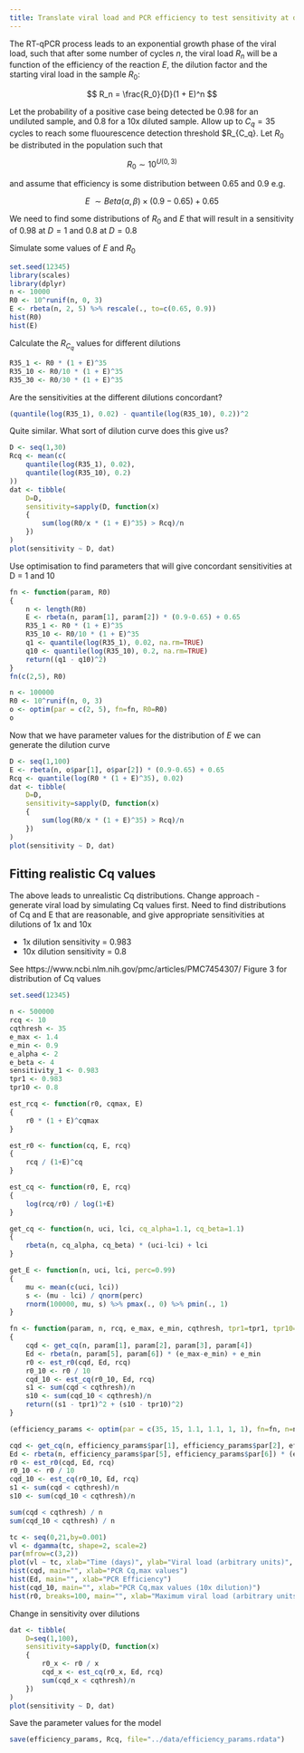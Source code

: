 ```yaml
---
title: Translate viral load and PCR efficiency to test sensitivity at different dilutions
---
```


The RT-qPCR process leads to an exponential growth phase of the viral load, such that after some number of cycles $n$, the viral load $R_n$ will be a function of the efficiency of the reaction $E$, the dilution factor and the starting viral load in the sample $R_0$:

$$
R_n = \frac{R_0}{D}(1 + E)^n
$$

Let the probability of a positive case being detected be 0.98 for an undiluted sample, and 0.8 for a 10x diluted sample. Allow up to $C_q = 35$ cycles to reach some fluourescence detection threshold $R_{C_q}. Let $R_0$ be distributed in the population such that

$$
R_0 \sim 10^{U(0, 3)}
$$

and assume that efficiency is some distribution between 0.65 and 0.9 e.g.

$$
E ~ \sim Beta(\alpha, \beta) \times (0.9 - 0.65) + 0.65
$$

We need to find some distributions of $R_0$ and $E$ that will result in a sensitivity of 0.98 at $D=1$ and 0.8 at $D=0.8$

Simulate some values of $E$ and $R_0$

```r
set.seed(12345)
library(scales)
library(dplyr)
n <- 10000
R0 <- 10^runif(n, 0, 3)
E <- rbeta(n, 2, 5) %>% rescale(., to=c(0.65, 0.9))
hist(R0)
hist(E)
```

Calculate the $R_{C_q}$ values for different dilutions

```r
R35_1 <- R0 * (1 + E)^35
R35_10 <- R0/10 * (1 + E)^35
R35_30 <- R0/30 * (1 + E)^35
```

Are the sensitivities at the different dilutions concordant?

```r
(quantile(log(R35_1), 0.02) - quantile(log(R35_10), 0.2))^2
```

Quite similar. What sort of dilution curve does this give us?

```r
D <- seq(1,30)
Rcq <- mean(c(
	quantile(log(R35_1), 0.02), 
	quantile(log(R35_10), 0.2)
))
dat <- tibble(
	D=D, 
	sensitivity=sapply(D, function(x) 
	{
		sum(log(R0/x * (1 + E)^35) > Rcq)/n
	})
)
plot(sensitivity ~ D, dat)
```

Use optimisation to find parameters that will give concordant sensitivities at D = 1 and 10


```r
fn <- function(param, R0)
{
	n <- length(R0)
	E <- rbeta(n, param[1], param[2]) * (0.9-0.65) + 0.65
	R35_1 <- R0 * (1 + E)^35
	R35_10 <- R0/10 * (1 + E)^35
	q1 <- quantile(log(R35_1), 0.02, na.rm=TRUE)
	q10 <- quantile(log(R35_10), 0.2, na.rm=TRUE)
	return((q1 - q10)^2)
}
fn(c(2,5), R0)

n <- 100000
R0 <- 10^runif(n, 0, 3)
o <- optim(par = c(2, 5), fn=fn, R0=R0)
o
```

Now that we have parameter values for the distribution of $E$ we can generate the dilution curve

```r
D <- seq(1,100)
E <- rbeta(n, o$par[1], o$par[2]) * (0.9-0.65) + 0.65
Rcq <- quantile(log(R0 * (1 + E)^35), 0.02)
dat <- tibble(
	D=D, 
	sensitivity=sapply(D, function(x) 
	{
		sum(log(R0/x * (1 + E)^35) > Rcq)/n
	})
)
plot(sensitivity ~ D, dat)
```


## Fitting realistic Cq values

The above leads to unrealistic Cq distributions. Change approach - generate viral load by simulating Cq values first. Need to find distributions of Cq and E that are reasonable, and give appropriate sensitivities at dilutions of 1x and 10x

- 1x dilution sensitivity = 0.983
- 10x dilution sensitivity = 0.8

See https://www.ncbi.nlm.nih.gov/pmc/articles/PMC7454307/ Figure 3 for distribution of Cq values


```r
set.seed(12345)

n <- 500000
rcq <- 10
cqthresh <- 35
e_max <- 1.4
e_min <- 0.9
e_alpha <- 2
e_beta <- 4
sensitivity_1 <- 0.983
tpr1 <- 0.983
tpr10 <- 0.8

est_rcq <- function(r0, cqmax, E)
{
	r0 * (1 + E)^cqmax
}

est_r0 <- function(cq, E, rcq)
{
	rcq / (1+E)^cq
}

est_cq <- function(r0, E, rcq)
{
	log(rcq/r0) / log(1+E)
}

get_cq <- function(n, uci, lci, cq_alpha=1.1, cq_beta=1.1)
{
	rbeta(n, cq_alpha, cq_beta) * (uci-lci) + lci
}

get_E <- function(n, uci, lci, perc=0.99)
{
	mu <- mean(c(uci, lci))
	s <- (mu - lci) / qnorm(perc)
	rnorm(100000, mu, s) %>% pmax(., 0) %>% pmin(., 1)
}

fn <- function(param, n, rcq, e_max, e_min, cqthresh, tpr1=tpr1, tpr10=tpr10)
{
	cqd <- get_cq(n, param[1], param[2], param[3], param[4])
	Ed <- rbeta(n, param[5], param[6]) * (e_max-e_min) + e_min
	r0 <- est_r0(cqd, Ed, rcq)
	r0_10 <- r0 / 10
	cqd_10 <- est_cq(r0_10, Ed, rcq)
	s1 <- sum(cqd < cqthresh)/n
	s10 <- sum(cqd_10 < cqthresh)/n
	return((s1 - tpr1)^2 + (s10 - tpr10)^2)
}

(efficiency_params <- optim(par = c(35, 15, 1.1, 1.1, 1, 1), fn=fn, n=n, rcq=rcq, e_max=e_max, e_min=e_min, cqthresh=cqthresh, tpr1=tpr1, tpr10=tpr10, control=list(maxit=1000)))

cqd <- get_cq(n, efficiency_params$par[1], efficiency_params$par[2], efficiency_params$par[3], efficiency_params$par[4])
Ed <- rbeta(n, efficiency_params$par[5], efficiency_params$par[6]) * (e_max-e_min) + e_min
r0 <- est_r0(cqd, Ed, rcq)
r0_10 <- r0 / 10
cqd_10 <- est_cq(r0_10, Ed, rcq)
s1 <- sum(cqd < cqthresh)/n
s10 <- sum(cqd_10 < cqthresh)/n

sum(cqd < cqthresh) / n
sum(cqd_10 < cqthresh) / n
```

```r
tc <- seq(0,21,by=0.001)
vl <- dgamma(tc, shape=2, scale=2)
par(mfrow=c(3,2))
plot(vl ~ tc, xlab="Time (days)", ylab="Viral load (arbitrary units)", yaxt='n')
hist(cqd, main="", xlab="PCR Cq,max values")
hist(Ed, main="", xlab="PCR Efficiency")
hist(cqd_10, main="", xlab="PCR Cq,max values (10x dilution)")
hist(r0, breaks=100, main="", xlab="Maximum viral load (arbitrary units)")
```

Change in sensitivity over dilutions

```r
dat <- tibble(
	D=seq(1,100), 
	sensitivity=sapply(D, function(x) 
	{
		r0_x <- r0 / x
		cqd_x <- est_cq(r0_x, Ed, rcq)
		sum(cqd_x < cqthresh)/n
	})
)
plot(sensitivity ~ D, dat)
```

Save the parameter values for the model

```r
save(efficiency_params, Rcq, file="../data/efficiency_params.rdata")
```
